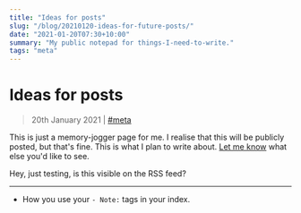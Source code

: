 ```yaml
---
title: "Ideas for posts"
slug: "/blog/20210120-ideas-for-future-posts/"
date: "2021-01-20T07:30+10:00"
summary: "My public notepad for things-I-need-to-write."
tags: "meta"
---
```


# Ideas for posts

> 20th January 2021 | [#meta](/blog/tags/meta/)

This is just a memory-jogger page for me. I realise that this will be publicly posted, but that's fine. This is what I plan to write about. [Let me know](/contact/) what else you'd like to see.

<div className="hidden">
	Hey, just testing, is this visible on the RSS feed?
</div>

---

- How you use your `- Note:` tags in your index.
